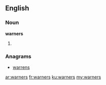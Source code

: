 ==English==

===Noun===
'''warners'''
# {{plural of|[[warner]]}}

===Anagrams===
* [[warrens#English|warrens]]

[[ar:warners]]
[[fr:warners]]
[[ku:warners]]
[[my:warners]]
